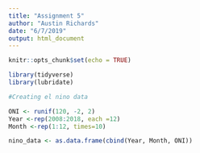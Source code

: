 ```yaml
---
title: "Assignment 5"
author: "Austin Richards"
date: "6/7/2019"
output: html_document
---
```


```r
knitr::opts_chunk$set(echo = TRUE)

library(tidyverse)
library(lubridate)
```



```r

#Creating el nino data

ONI <- runif(120, -2, 2)
Year <-rep(2008:2018, each =12)
Month <-rep(1:12, times=10)

nino_data <- as.data.frame(cbind(Year, Month, ONI))

```


